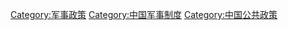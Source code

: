[[Category:军事政策|Category:军事政策]]
[[Category:中国军事制度|Category:中国军事制度]]
[[Category:中国公共政策|Category:中国公共政策]]